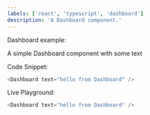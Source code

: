 ```yaml
---
labels: ['react', 'typescript', 'dashboard']
description: 'A Dashboard component.'
---
```



Dashboard example:

A simple Dashboard component with some text

Code Snippet:
```js
<Dashboard text="hello from Dashboard" />
```


Live Playground:
```js live
<Dashboard text="hello from Dashboard" />
```
